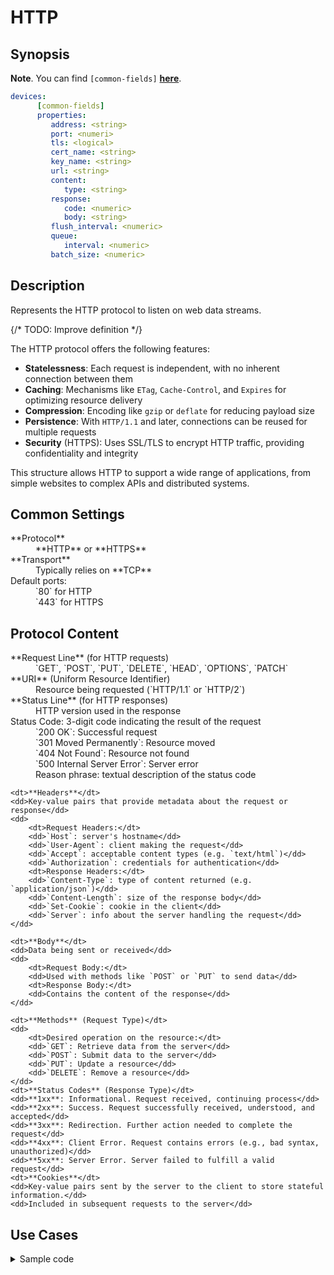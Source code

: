 # HTTP

## Synopsis

**Note**. You can find `[common-fields]` [**here**](./common-fields.mdx).

```yaml
devices:
      [common-fields]
      properties:
         address: <string>
         port: <numeri>
         tls: <logical>
         cert_name: <string>
         key_name: <string>
         url: <string>
         content:
            type: <string>
         response:
            code: <numeric>
            body: <string>
         flush_interval: <numeric>
         queue:
            interval: <numeric>
         batch_size: <numeric>
```

## Description

Represents the HTTP protocol to listen on web data streams.

{/* TODO: Improve definition */}

The HTTP protocol offers the following features:

* **Statelessness**: Each request is independent, with no inherent connection between them
* **Caching**: Mechanisms like `ETag`, `Cache-Control`, and `Expires` for optimizing resource delivery
* **Compression**: Encoding like `gzip` or `deflate` for reducing payload size
* **Persistence**: With `HTTP/1.1` and later, connections can be reused for multiple requests
* **Security** (HTTPS): Uses SSL/TLS to encrypt HTTP traffic, providing confidentiality and integrity

This structure allows HTTP to support a wide range of applications, from simple websites to complex APIs and distributed systems.

## Common Settings

<dl>
	<dt>**Protocol**</dt>
	<dd>**HTTP** or **HTTPS**</dd>
	<dt>**Transport**</dt>
	<dd>
		Typically relies on **TCP**
		<dt>Default ports:</dt>
		<dd>`80` for HTTP</dd>
		<dd>`443` for HTTPS</dd>
	</dd>
</dl>

## Protocol Content

<dl>
	<dt>**Request Line** (for HTTP requests)</dt>
	<dd>`GET`, `POST`, `PUT`, `DELETE`, `HEAD`, `OPTIONS`, `PATCH`</dd>
	<dt>**URI**  (Uniform Resource Identifier)</dt>
	<dd>Resource being requested (`HTTP/1.1` or `HTTP/2`)</dd>
	<dt>**Status Line** (for HTTP responses)</dt>
	<dd>HTTP version used in the response</dd>
	<dd>
		<dt>Status Code: 3-digit code indicating the result of the request</dt>
			<dd>`200 OK`: Successful request</dd>
			<dd>`301 Moved Permanently`: Resource moved</dd>
			<dd>`404 Not Found`: Resource not found</dd>
			<dd>`500 Internal Server Error`: Server error</dd>
			<dd>Reason phrase: textual description of the status code</dd>
	</dd>

	<dt>**Headers**</dt>
	<dd>Key-value pairs that provide metadata about the request or response</dd>
	<dd>
		<dt>Request Headers:</dt>
		<dd>`Host`: server's hostname</dd>
		<dd>`User-Agent`: client making the request</dd>
		<dd>`Accept`: acceptable content types (e.g. `text/html`)</dd>
		<dd>`Authorization`: credentials for authentication</dd>
		<dt>Response Headers:</dt>
		<dd>`Content-Type`: type of content returned (e.g. `application/json`)</dd>
		<dd>`Content-Length`: size of the response body</dd>
		<dd>`Set-Cookie`: cookie in the client</dd>
		<dd>`Server`: info about the server handling the request</dd>
	</dd>

	<dt>**Body**</dt>
	<dd>Data being sent or received</dd>
	<dd>
		<dt>Request Body:</dt>
		<dd>Used with methods like `POST` or `PUT` to send data</dd>
		<dt>Response Body:</dt>
		<dd>Contains the content of the response</dd>
	</dd>

	<dt>**Methods** (Request Type)</dt>
	<dd>
		<dt>Desired operation on the resource:</dt>
		<dd>`GET`: Retrieve data from the server</dd>
		<dd>`POST`: Submit data to the server</dd>
		<dd>`PUT`: Update a resource</dd>
		<dd>`DELETE`: Remove a resource</dd>
	</dd>
	<dt>**Status Codes** (Response Type)</dt>
	<dd>**1xx**: Informational. Request received, continuing process</dd>
	<dd>**2xx**: Success. Request successfully received, understood, and accepted</dd>
	<dd>**3xx**: Redirection. Further action needed to complete the request</dd>
	<dd>**4xx**: Client Error. Request contains errors (e.g., bad syntax, unauthorized)</dd>
	<dd>**5xx**: Server Error. Server failed to fulfill a valid request</dd>
	<dt>**Cookies**</dt>
	<dd>Key-value pairs sent by the server to the client to store stateful information.</dd>
	<dd>Included in subsequent requests to the server</dd>
</dl>

## Use Cases

<details>
<summary>Sample code</summary>
```yaml
{/* TODO: Provide configuration */}
```
</details>
